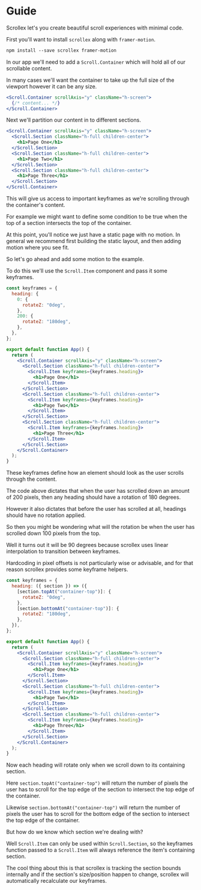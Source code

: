 
<CodeSectionProvider>
<CodeSection>

# Guide

Scrollex let's you create beautiful scroll experiences with minimal code.

</CodeSection>
<CodeSection files={files.base}>

First you'll want to install `scrollex` along with `framer-motion`.

```html
npm install --save scrollex framer-motion
```

In our app we'll need to add a `Scroll.Container` which will hold all of our scrollable content.

In many cases we'll want the container to take up the full size of the viewport however it can be any size.

```jsx
<Scroll.Container scrollAxis="y" className="h-screen">
  {/* content... */}
</Scroll.Container>
```

</CodeSection>
<CodeSection files={files.sectionOne}>

Next we'll partition our content in to different sections.

```jsx
<Scroll.Container scrollAxis="y" className="h-screen">
  <Scroll.Section className="h-full children-center">
    <h1>Page One</h1>
  </Scroll.Section>
  <Scroll.Section className="h-full children-center">
    <h1>Page Two</h1>
  </Scroll.Section>
  <Scroll.Section className="h-full children-center">
    <h1>Page Three</h1>
  </Scroll.Section>
</Scroll.Container>
```

This will give us access to important keyframes as we're scrolling through the container's content.

For example we might want to define some condition to be true when the top of a section intersects the top of the container.

At this point, you'll notice we just have a static page with no motion. In general we recommend first building the static layout, and then adding motion where you see fit.

So let's go ahead and add some motion to the example.

</CodeSection>
<CodeSection files={files.sectionTwo}>

To do this we'll use the `Scroll.Item` component and pass it some keyframes.

```jsx
const keyframes = {
  heading: {
    0: {
      rotateZ: "0deg",
    },
    200: {
      rotateZ: "180deg",
    },
  },
};

export default function App() {
  return (
    <Scroll.Container scrollAxis="y" className="h-screen">
      <Scroll.Section className="h-full children-center">
        <Scroll.Item keyframes={keyframes.heading}>
          <h1>Page One</h1>
        </Scroll.Item>
      </Scroll.Section>
      <Scroll.Section className="h-full children-center">
        <Scroll.Item keyframes={keyframes.heading}>
          <h1>Page Two</h1>
        </Scroll.Item>
      </Scroll.Section>
      <Scroll.Section className="h-full children-center">
        <Scroll.Item keyframes={keyframes.heading}>
          <h1>Page Three</h1>
        </Scroll.Item>
      </Scroll.Section>
    </Scroll.Container>
  );
}
```

These keyframes define how an element should look as the user scrolls through the content.

The code above dictates that when the user has scrolled down an amount of 200 pixels, then any heading should have a rotation of 180 degrees.

However it also dictates that before the user has scrolled at all, headings should have no rotation applied.

So then you might be wondering what will the rotation be when the user has scrolled down 100 pixels from the top.

Well it turns out it will be 90 degrees because scrollex uses linear interpolation to transition between keyframes.

</CodeSection>

<CodeSection files={files.sectionThree}>

Hardcoding in pixel offsets is not particularly wise or advisable, and for that reason scrollex provides some keyframe helpers.

```jsx
const keyframes = {
  heading: ({ section }) => ({
    [section.topAt("container-top")]: {
      rotateZ: "0deg",
    },
    [section.bottomAt("container-top")]: {
      rotateZ: "180deg",
    },
  }),
};

export default function App() {
  return (
    <Scroll.Container scrollAxis="y" className="h-screen">
      <Scroll.Section className="h-full children-center">
        <Scroll.Item keyframes={keyframes.heading}>
          <h1>Page One</h1>
        </Scroll.Item>
      </Scroll.Section>
      <Scroll.Section className="h-full children-center">
        <Scroll.Item keyframes={keyframes.heading}>
          <h1>Page Two</h1>
        </Scroll.Item>
      </Scroll.Section>
      <Scroll.Section className="h-full children-center">
        <Scroll.Item keyframes={keyframes.heading}>
          <h1>Page Three</h1>
        </Scroll.Item>
      </Scroll.Section>
    </Scroll.Container>
  );
}
```

Now each heading will rotate only when we scroll down to its containing section.

Here `section.topAt("container-top")` will return the number of pixels the user has to scroll for the top edge of the section to intersect the top edge of the container.

Likewise `section.bottomAt("container-top")` will return the number of pixels the user has to scroll for the bottom edge of the section to intersect the top edge of the container.

But how do we know which section we're dealing with?

Well `Scroll.Item` can only be used within `Scroll.Section`, so the keyframes function passed to a `Scroll.Item` will always reference the item's containing section.

The cool thing about this is that scrollex is tracking the section bounds internally and if the section's size/position happen to change, scrollex will automatically recalculate our keyframes.

</CodeSection>
</CodeSectionProvider>
